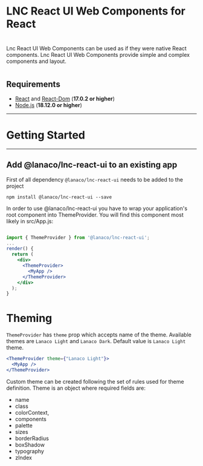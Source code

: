 
<Meta title="Intro" />

# LNC React UI Web Components for React

#

Lnc React UI Web Components can be used as if they were native React components.
Lnc React UI Web Components provide simple and complex components and layout.

<Story name="Intro">
  <div></div>
</Story>

#

## Requirements

- [React](https://www.npmjs.com/package/react) and [React-Dom](https://www.npmjs.com/package/react-dom) (**17.0.2 or higher**)
- [Node.js](https://nodejs.org/en/) (**18.12.0 or higher**)

---

# Getting Started

---

## Add @lanaco/lnc-react-ui to an existing app

First of all dependency `@lanaco/lnc-react-ui` needs to be added to the project

```
npm install @lanaco/lnc-react-ui --save
```

In order to use @lanaco/lnc-react-ui you have to wrap your application's root component into ThemeProvider.
You will find this component most likely in src/App.js:

```jsx

import { ThemeProvider } from '@lanaco/lnc-react-ui';
...
render() {
  return (
    <div>
      <ThemeProvider>
        <MyApp />
      </ThemeProvider>
    </div>
  );
}
```

# Theming

`ThemeProvider` has `theme` prop which accepts name of the theme. Available themes are `Lanaco Light` and `Lanaco Dark`.
Default value is `Lanaco Light` theme.

```jsx
<ThemeProvider theme={"Lanaco Light"}>
  <MyApp />
</ThemeProvider>
```

Custom theme can be created following the set of rules used for theme definition. 
Theme is an object where required fields are:
* name
* class
* colorContext,
* components
* palette
* sizes
* borderRadius
* boxShadow
* typography
* zIndex

